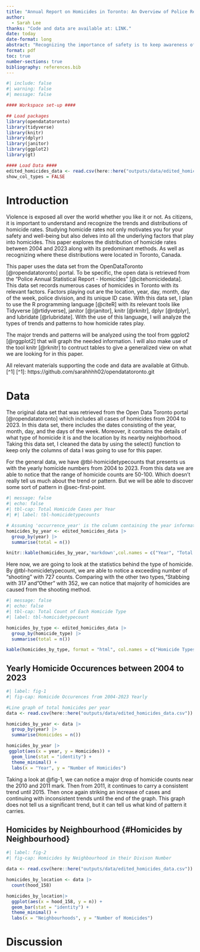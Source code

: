 ```yaml
---
title: "Annual Report on Homicides in Toronto: An Overview of Police Related Statistics on Homicidal Crimes"
author: 
  - Sarah Lee
thanks: "Code and data are available at: LINK."
date: today
date-format: long
abstract: "Recognizing the importance of safety is to keep awareness of the homicide rates in Toronto and its surrounding factors. The dataset retrieved from OpenDataToronto keeps cases of homicide records between 2004 to 2023 covering Toronto. With this dataset, it is shown that there was a major drop of homicide cases through 2010 and 2011, carrying a consistent trend until 2015 and then picking up a considerable increase trend. On the whole, the most noticable factor is shootings being the most common homicide method."
format: pdf
toc: true
number-sections: true
bibliography: references.bib
---
```


```r
#| include: false
#| warning: false
#| message: false

#### Workspace set-up ####

## Load packages
library(opendatatoronto)
library(tidyverse)
library(knitr)
library(dplyr)
library(janitor)
library(ggplot2)
library(gt)

#### Load Data ####
edited_homicides_data <- read.csv(here::here("outputs/data/edited_homicides_data.csv"))
show_col_types = FALSE
```


# Introduction

Violence is exposed all over the world whether you like it or not. As citizens, it is important to understand and recognize the trends and distributions of homicide rates. Studying homicide rates not only motivates you for your safety and well-being but also delves into all the underlying factors that play into homicides. This paper explores the distribution of homicide rates between 2004 and 2023 along with its predominant methods. As well as recognizing where these distributions were located in Toronto, Canada. 

This paper uses the data set from the OpenDataToronto [@ropendatatoronto] portal. To be specific, the open data is retrieved from the "Police Annual Statistical Report - Homicides" [@citehomicidedata]. This data set records numerous cases of homicides in Toronto with its relevant factors. Factors playing out are the location, year, day, month, day of the week, police division, and its unique ID case. With this data set, I plan to use the R programming language [@citeR] with its relevant tools like Tidyverse [@rtidyverse], janitor [@rjanitor], knitr [@rknitr], dplyr [@rdplyr], and lubridate [@rlubridate]. With the use of this language, I will analyze the types of trends and patterns to how homicide rates play. 

The major trends and patterns will be analyzed using the tool from ggplot2 [@rggplot2] that will graph the needed information. I will also make use of the tool knitr [@rknitr] to contruct tables to give a generalized view on what we are looking for in this paper. 

All relevant materials supporting the code and data are available at Github.[^1]
[^1]: https://github.com/sarahhhh02/opendatatoronto.git


# Data {#sec-data}

The original data set that was retrieved from the Open Data Toronto portal [@ropendatatoronto] which includes all cases of homicides from 2004 to 2023. In this data set, there includes the dates consisting of the year, month, day, and the days of the week. Moreover, it contains the details of what type of homicide it is and the location by its nearby neighborhood. Taking this data set, I cleaned the data by using the select() function to keep only the columns of data I was going to use for this paper.

For the general data, we have @tbl-homicidetypecounts that presents us with the yearly homicide numbers from 2004 to 2023. From this data we are able to notice that the range of homicide counts are 50-100. Which doesn't really tell us much about the trend or pattern. But we will be able to discover some sort of pattern in @sec-first-point.

```r
#| message: false
#| echo: false
#| tbl-cap: Total Homicide Cases per Year
#| #| label: tbl-homicidetypecounts

# Assuming 'occurrence_year' is the column containing the year information
homicides_by_year <- edited_homicides_data |>
  group_by(year) |>
  summarise(total = n())

knitr::kable(homicides_by_year,'markdown',col.names = c("Year", "Total Homicides"), align = 'c')

```

Here now, we are going to look at the statistics behind the type of homicide. By @tbl-homicidetypecount, we are able to notice a exceeding number of "shooting" with 727 counts. Comparing with the other two types,"Stabbing with 317 and "Other" with 352, we can notice that majority of homicides are caused from the shooting method. 
```r
#| message: false
#| echo: false
#| tbl-cap: Total Count of Each Homicide Type
#| label: tbl-homicidetypecount

homicides_by_type <- edited_homicides_data |>
  group_by(homicide_type) |>
  summarise(total = n())

kable(homicides_by_type, format = "html", col.names = c("Homicide Types", "Total"), align = 'c')

```

## Yearly Homicide Occurences between 2004 to 2023  {#sec-first-point}

```r
#| label: fig-1
#| fig-cap: Homicide Occurences from 2004-2023 Yearly

#Line graph of total homicides per year
data <- read.csv(here::here("outputs/data/edited_homicides_data.csv"))

homicides_by_year <- data |>
  group_by(year) |>
  summarise(Homicides = n())

homicides_by_year |>
 ggplot(aes(x = year, y = Homicides)) +  
  geom_line(stat = "identity") + 
  theme_minimal() + 
  labs(x = "Year", y = "Number of Homicides")
```
Taking a look at @fig-1, we can notice a major drop of homicide counts near the 2010 and 2011 mark. Then from 2011, it continues to carry a consistent trend until 2015. Then once again striking an increase of cases and continuing with inconsistent trends until the end of the graph. This graph does not tell us a significant trend, but it can tell us what kind of pattern it carries. 

## Homicides by Neighbourhood {#Homicides by Neighbourhood}
```r
#| label: fig-2
#| fig-cap: Homicides by Neighbourhood in their Divison Number

data <- read.csv(here::here("outputs/data/edited_homicides_data.csv"))

homicides_by_location <- data |> 
  count(hood_158)

homicides_by_location|>
  ggplot(aes(x = hood_158, y = n)) +
  geom_bar(stat = "identity") + 
  theme_minimal() +
  labs(x = "Neighbourhoods", y = "Number of Homicides")

```

# Discussion

